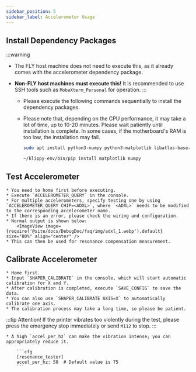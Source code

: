 ```yaml
---
sidebar_position: 5
sidebar_label: Accelerometer Usage
---
```




## Install Dependency Packages

:::warning
- The FLY host machine does not need to execute this, as it already comes with the accelerometer dependency package.
- **Non-FLY host machines must execute this!** It is recommended to use SSH tools such as `MobaXterm_Personal` for operation.
:::

    * Please execute the following commands sequentially to install the dependency packages.
    * Please note that, depending on the CPU performance, it may take a lot of time, up to 10-20 minutes. Please wait patiently until installation is complete. In some cases, if the motherboard's RAM is too low, the installation may fail.

        ```bash
        sudo apt install python3-numpy python3-matplotlib libatlas-base-dev
        ```

        ```bash
        ~/klippy-env/bin/pip install matplotlib numpy
        ```

## Test Accelerometer

    * You need to home first before executing.
    * Execute `ACCELEROMETER_QUERY` in the console.
    * For multiple accelerometers, specify testing one by using `ACCELEROMETER_QUERY CHIP=<ADXL>`, where `<ADXL>` needs to be modified to the corresponding accelerometer name.
    * If there is an error, please check the wiring and configuration.
    * Normal output is shown below:
        <ImageView image={require('@site/docs/DebugDoc/faq/img/adxl_1.webp').default} size="80%" align="center" />
    * This can then be used for resonance compensation measurement.


## Calibrate Accelerometer

    * Home first.
    * Input `SHAPER_CALIBRATE` in the console, which will start automatic calibration for X and Y.
    * After calibration is completed, execute `SAVE_CONFIG` to save the data.
    * You can also use `SHAPER_CALIBRATE AXIS=X` to automatically calibrate one axis.
    * The calibration process may take a long time, so please be patient.

:::tip
Attention! If the printer vibrates too violently during the test, please press the emergency stop immediately or send `M112` to stop.
:::

    * A high `accel_per_hz` can make the vibration intense; you can appropriately reduce it.

        ```cfg
        [resonance_tester]
        accel_per_hz: 50  # Default value is 75
        ```
